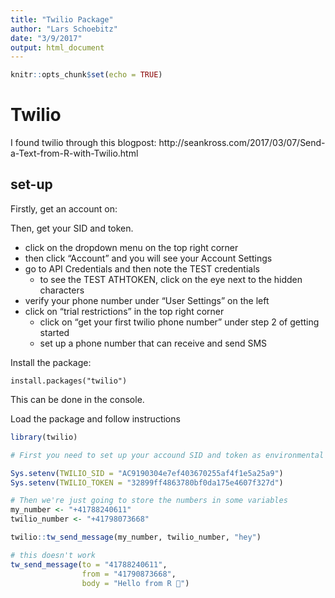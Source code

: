 ```yaml
---
title: "Twilio Package"
author: "Lars Schoebitz"
date: "3/9/2017"
output: html_document
---
```


```r
knitr::opts_chunk$set(echo = TRUE)
```

# Twilio

I found twilio through this blogpost: http://seankross.com/2017/03/07/Send-a-Text-from-R-with-Twilio.html

## set-up

Firstly, get an account on:

Then, get your SID and token.

- click on the dropdown menu on the top right corner
- then click "Account" and you will see your Account Settings
- go to API Credentials and then note the TEST credentials
    - to see the TEST ATHTOKEN, click on the eye next to the hidden characters
- verify your phone number under "User Settings" on the left
- click on "trial restrictions" in the top right corner
    - click on "get your first twilio phone number" under step 2 of getting started
    - set up a phone number that can receive and send SMS


Install the package: 

`install.packages("twilio")`

This can be done in the console.

Load the package and follow instructions

```r

library(twilio)

# First you need to set up your accound SID and token as environmental variables

Sys.setenv(TWILIO_SID = "AC9190304e7ef403670255af4f1e5a25a9")
Sys.setenv(TWILIO_TOKEN = "32899ff4863780bf0da175e4607f327d")

# Then we're just going to store the numbers in some variables
my_number <- "+41788240611"
twilio_number <- "+41798073668"

twilio::tw_send_message(my_number, twilio_number, "hey")

# this doesn't work
tw_send_message(to = "41788240611",
                from = "41790873668", 
                body = "Hello from R 👋")

 
```



